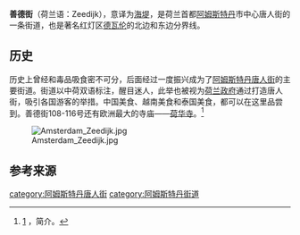 '''善德街'''（荷兰语：Zeedijk），意译为[[海堤|海堤]]，是荷兰首都[[阿姆斯特丹|阿姆斯特丹]]市中心唐人街的一条街道，也是著名红灯区[[德瓦伦|德瓦伦]]的北边和东边分界线。

== 历史 ==
历史上曾经和毒品吸食密不可分，后面经过一度振兴成为了[[阿姆斯特丹唐人街|阿姆斯特丹唐人街]]的主要街道。街道以中荷双语标注，醒目迷人，此举也被视为[[荷兰政府|荷兰政府]]通过打造唐人街，吸引各国游客的举措。中国美食、越南美食和泰国美食，都可以在这里品尝到。善德街108-116号还有欧洲最大的寺庙——[[荷华寺|荷华寺]]。<ref>[http://stichtinghartjesdagen.nl/] {{Wayback|url=http://stichtinghartjesdagen.nl/ |date=20201125160040 }}，简介。</ref>

[[File:Amsterdam_Zeedijk.jpg|thumb]]

== 参考来源 ==
{{Reflist}}

{{唐人街}}
{{Authority control}}
[[category:阿姆斯特丹唐人街|category:阿姆斯特丹唐人街]]
[[category:阿姆斯特丹街道|category:阿姆斯特丹街道]]